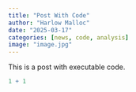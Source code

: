 ```yaml
---
title: "Post With Code"
author: "Harlow Malloc"
date: "2025-03-17"
categories: [news, code, analysis]
image: "image.jpg"
---
```


This is a post with executable code.

```r
1 + 1
```
